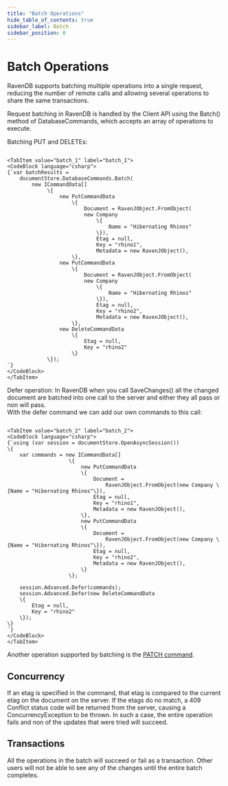 ```yaml
---
title: "Batch Operations"
hide_table_of_contents: true
sidebar_label: Batch
sidebar_position: 0
---
```



# Batch Operations

RavenDB supports batching multiple operations into a single request, reducing the number of remote calls and allowing several operations to share the same transactions.

Request batching in RavenDB is handled by the Client API using the Batch() method of DatabaseCommands, which accepts an array of operations to execute.

Batching PUT and DELETEs:
```

<TabItem value="batch_1" label="batch_1">
<CodeBlock language="csharp">
{`var batchResults =
	documentStore.DatabaseCommands.Batch(
		new ICommandData[]
			 \{
				 new PutCommandData
					 \{
						 Document = RavenJObject.FromObject(
						 new Company
							 \{
								 Name = "Hibernating Rhinos"
							 \}), 
							 Etag = null, 
							 Key = "rhino1", 
							 Metadata = new RavenJObject(),
					 \},
				 new PutCommandData
					 \{
						 Document = RavenJObject.FromObject(
						 new Company
							 \{
								 Name = "Hibernating Rhinos"
							 \}), 
							 Etag = null, 
							 Key = "rhino2", 
							 Metadata = new RavenJObject(),
					 \},
				 new DeleteCommandData
					 \{
						 Etag = null, 
						 Key = "rhino2"
					 \}
			 \});
`}
</CodeBlock>
</TabItem>
```
Defer operation: 
In RavenDB when you call SaveChanges() all the changed document are batched into one call to the server and either they all pass or non will pass.  
With the defer command we can add our own commands to this call:
```

<TabItem value="batch_2" label="batch_2">
<CodeBlock language="csharp">
{`using (var session = documentStore.OpenAsyncSession())
\{
	var commands = new ICommandData[]
					\{
						new PutCommandData
						\{
							Document =
								RavenJObject.FromObject(new Company \{Name = "Hibernating Rhinos"\}),
							Etag = null,
							Key = "rhino1",
							Metadata = new RavenJObject(),
						\},
						new PutCommandData
						\{
							Document =
								RavenJObject.FromObject(new Company \{Name = "Hibernating Rhinos"\}),
							Etag = null,
							Key = "rhino2",
							Metadata = new RavenJObject(),
						\}
					\};

	session.Advanced.Defer(commands);
	session.Advanced.Defer(new DeleteCommandData
	\{
		Etag = null,
		Key = "rhino2"
	\});
\}
`}
</CodeBlock>
</TabItem>
```
Another operation supported by batching is the [PATCH command](../../partial-document-updates.mdx).

## Concurrency

If an etag is specified in the command, that etag is compared to the current etag on the document on the server. If the etags do no match, a 409 Conflict status code will be returned from the server, causing a ConcurrencyException to be thrown. In such a case, the entire operation fails and non of the updates that were tried will succeed.

## Transactions

All the operations in the batch will succeed or fail as a transaction. Other users will not be able to see any of the changes until the entire batch completes.
